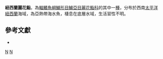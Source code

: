 {{Speciesbox 
| taxon = Callanthias splendens
| status = NE
| status_system = IUCN3.1
| binomial_authority = [[Griffin|Griffin]],1921
| synonyms = 
}}

'''紐西蘭麗花鮨'''，為[[輻鰭魚綱|輻鰭魚綱]][[鱸形目|鱸形目]][[鱸亞目|鱸亞目]][[麗花鮨科|麗花鮨科]]的其中一[[種|種]]，分布於西南[[太平洋|太平洋]][[紐西蘭|紐西蘭]]海域，為亞熱帶海水魚，棲息在底層水域，生活習性不明。

==參考文獻 ==
*{{FishBase_species|genus=Callanthias|species=splendens|year=2016|month=10}}

{{taxonbar}}
[[Category:_1921年描述的鱼类|N]]
[[Category:麗花鮨屬|N]]
